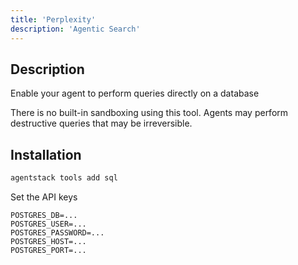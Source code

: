 ```yaml
---
title: 'Perplexity'
description: 'Agentic Search'
---
```


## Description
Enable your agent to perform queries directly on a database

<Note>
    There is no built-in sandboxing using this tool. Agents may perform destructive queries that may be irreversible.
</Note>

## Installation

```bash
agentstack tools add sql
```

Set the API keys
```env
POSTGRES_DB=...
POSTGRES_USER=...
POSTGRES_PASSWORD=...
POSTGRES_HOST=...
POSTGRES_PORT=...
```